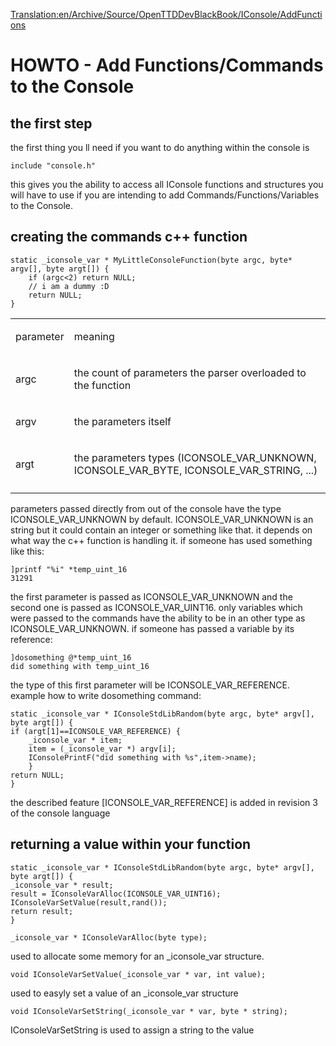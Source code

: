 [[Translation:en/Archive/Source/OpenTTDDevBlackBook/IConsole/AddFunctions]]
=HOWTO - Add Functions/Commands to the Console=
==the first step==
the first thing you ll need if you want to do anything within the console is
<pre>
include "console.h"
</pre>
this gives you the ability to access all IConsole functions and structures you will have to use if you are intending to add Commands/Functions/Variables to the Console.

==creating the commands c++ function==
<pre>
static _iconsole_var * MyLittleConsoleFunction(byte argc, byte* argv[], byte argt[]) {
	if (argc<2) return NULL;
	// i am a dummy :D
	return NULL;
}
</pre>
{|
| parameter || meaning
|-
| argc || the count of parameters the parser overloaded to the function
|-
| argv || the parameters itself
|-
| argt || the parameters types (ICONSOLE_VAR_UNKNOWN, ICONSOLE_VAR_BYTE, ICONSOLE_VAR_STRING, ...)
|-
|}
parameters passed directly from out of the console have the type ICONSOLE_VAR_UNKNOWN by default. ICONSOLE_VAR_UNKNOWN is an string but it could contain an integer or something like that. it depends on what way the c++ function is handling it. if someone has used something like this:
<pre>
]printf "%i" *temp_uint_16
31291
</pre>
the first parameter is passed as ICONSOLE_VAR_UNKNOWN and the second one is passed as ICONSOLE_VAR_UINT16. only variables which were passed to the commands have the ability to be in an other type as ICONSOLE_VAR_UNKNOWN.
if someone has passed a variable by its reference:
<pre>
]dosomething @*temp_uint_16
did something with temp_uint_16
</pre>
the type of this first parameter will be ICONSOLE_VAR_REFERENCE.
example how to write dosomething command:
<pre>
static _iconsole_var * IConsoleStdLibRandom(byte argc, byte* argv[], byte argt[]) {
if (argt[1]==ICONSOLE_VAR_REFERENCE) {
    _iconsole_var * item;
    item = (_iconsole_var *) argv[i];
    IConsolePrintF("did something with %s",item->name);
    }
return NULL;
}
</pre>
<warning>the described feature [ICONSOLE_VAR_REFERENCE] is added in revision 3 of the console language</warning>

==returning a value within your function==
<pre>
static _iconsole_var * IConsoleStdLibRandom(byte argc, byte* argv[], byte argt[]) {
_iconsole_var * result;
result = IConsoleVarAlloc(ICONSOLE_VAR_UINT16);
IConsoleVarSetValue(result,rand());
return result;
}
</pre>
<pre>_iconsole_var * IConsoleVarAlloc(byte type);</pre>
used to allocate some memory for an _iconsole_var structure.
<pre>void IConsoleVarSetValue(_iconsole_var * var, int value);</pre>
used to easyly set a value of an _iconsole_var structure
<pre>void IConsoleVarSetString(_iconsole_var * var, byte * string);</pre>
IConsoleVarSetString is used to assign a string to the value